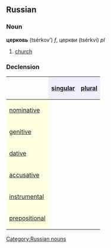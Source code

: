 ==Russian==
[[Category:Russian nouns]]
===Noun===
'''церковь''' (tsérkov’) ''f'', церкви (tsérkvi) ''pl''

# [[church]]

===Declension===
{| border="1" cellpadding="4" cellspacing="0"
!
! style="background-color: #EFEFFF" align="center"|[[singular]]
! style="background-color: #EFEFFF" align="center"|[[plural]]
|-
! style="background-color: #FFFFE0" align="left"|[[nominative case|nominative]]
| align="center"|{{Unicode|це́рковь}}
| align="center"|{{Unicode|це́ркви}}
|-
! style="background-color: #FFFFE0" align="left"|[[genitive case|genitive]]
| align="center"|{{Unicode|це́ркви}}
| align="center"|{{Unicode|церкве́й}}
|-
! style="background-color: #FFFFE0" align="left"|[[dative case|dative]]
| align="center"|{{Unicode|це́ркви}}
| align="center"|{{Unicode|церква́м}}
|-
! style="background-color: #FFFFE0" align="left"|[[accusative case|accusative]]
| align="center"|{{Unicode|це́рковь}}
| align="center"|{{Unicode|це́ркви}}
|-
! style="background-color: #FFFFE0" align="left"|[[instrumental case|instrumental]]
| align="center"|{{Unicode|це́рковью}}
| align="center"|{{Unicode|церква́ми}}
|-
! style="background-color: #FFFFE0" align="left"|[[prepositional case|prepositional]]
| align="center"|{{Unicode|о це́ркви}}
| align="center"|{{Unicode|о церква́х}}
|}